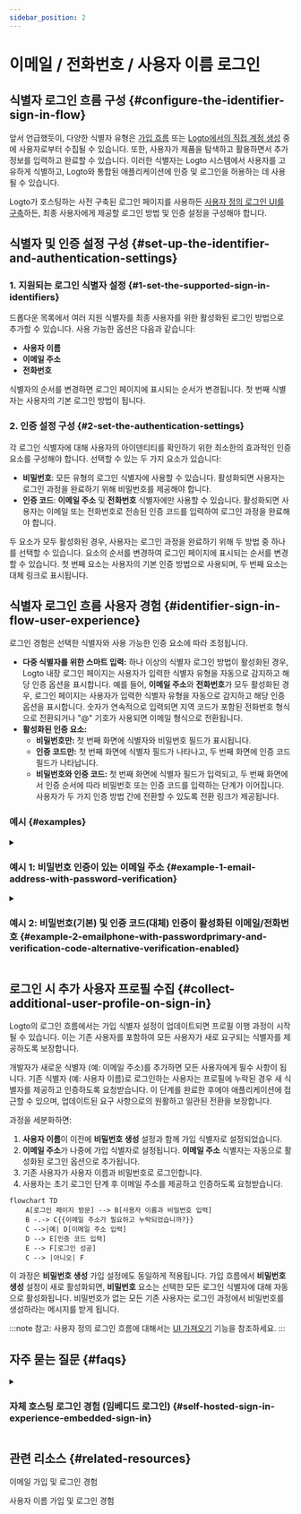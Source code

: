 ```yaml
---
sidebar_position: 2
---
```



# 이메일 / 전화번호 / 사용자 이름 로그인

## 식별자 로그인 흐름 구성 \{#configure-the-identifier-sign-in-flow}

앞서 언급했듯이, 다양한 식별자 유형은 [가입 흐름](/end-user-flows/sign-up-and-sign-in/sign-up) 또는 [Logto에서의 직접 계정 생성](/user-management/manage-users#add-users) 중에 사용자로부터 수집될 수 있습니다. 또한, 사용자가 제품을 탐색하고 활용하면서 추가 정보를 입력하고 완료할 수 있습니다. 이러한 식별자는 Logto 시스템에서 사용자를 고유하게 식별하고, Logto와 통합된 애플리케이션에 인증 및 로그인을 허용하는 데 사용될 수 있습니다.

Logto가 호스팅하는 사전 구축된 로그인 페이지를 사용하든 [사용자 정의 로그인 UI를 구축](/customization#custom-ui)하든, 최종 사용자에게 제공할 로그인 방법 및 인증 설정을 구성해야 합니다.

## 식별자 및 인증 설정 구성 \{#set-up-the-identifier-and-authentication-settings}

### 1. 지원되는 로그인 식별자 설정 \{#1-set-the-supported-sign-in-identifiers}

드롭다운 목록에서 여러 지원 식별자를 최종 사용자를 위한 활성화된 로그인 방법으로 추가할 수 있습니다. 사용 가능한 옵션은 다음과 같습니다:

- **사용자 이름**
- **이메일 주소**
- **전화번호**

식별자의 순서를 변경하면 로그인 페이지에 표시되는 순서가 변경됩니다. 첫 번째 식별자는 사용자의 기본 로그인 방법이 됩니다.

### 2. 인증 설정 구성 \{#2-set-the-authentication-settings}

각 로그인 식별자에 대해 사용자의 아이덴티티를 확인하기 위한 최소한의 효과적인 인증 요소를 구성해야 합니다. 선택할 수 있는 두 가지 요소가 있습니다:

- **비밀번호**: 모든 유형의 로그인 식별자에 사용할 수 있습니다. 활성화되면 사용자는 로그인 과정을 완료하기 위해 비밀번호를 제공해야 합니다.
- **인증 코드**: **이메일 주소** 및 **전화번호** 식별자에만 사용할 수 있습니다. 활성화되면 사용자는 이메일 또는 전화번호로 전송된 인증 코드를 입력하여 로그인 과정을 완료해야 합니다.

두 요소가 모두 활성화된 경우, 사용자는 로그인 과정을 완료하기 위해 두 방법 중 하나를 선택할 수 있습니다. 요소의 순서를 변경하여 로그인 페이지에 표시되는 순서를 변경할 수 있습니다. 첫 번째 요소는 사용자의 기본 인증 방법으로 사용되며, 두 번째 요소는 대체 링크로 표시됩니다.

## 식별자 로그인 흐름 사용자 경험 \{#identifier-sign-in-flow-user-experience}

로그인 경험은 선택한 식별자와 사용 가능한 인증 요소에 따라 조정됩니다.

- **다중 식별자를 위한 스마트 입력:**
  하나 이상의 식별자 로그인 방법이 활성화된 경우, Logto 내장 로그인 페이지는 사용자가 입력한 식별자 유형을 자동으로 감지하고 해당 인증 옵션을 표시합니다. 예를 들어, **이메일 주소**와 **전화번호**가 모두 활성화된 경우, 로그인 페이지는 사용자가 입력한 식별자 유형을 자동으로 감지하고 해당 인증 옵션을 표시합니다. 숫자가 연속적으로 입력되면 지역 코드가 포함된 전화번호 형식으로 전환되거나 "@" 기호가 사용되면 이메일 형식으로 전환됩니다.
- **활성화된 인증 요소:**
  - **비밀번호만:** 첫 번째 화면에 식별자와 비밀번호 필드가 표시됩니다.
  - **인증 코드만:** 첫 번째 화면에 식별자 필드가 나타나고, 두 번째 화면에 인증 코드 필드가 나타납니다.
  - **비밀번호와 인증 코드:** 첫 번째 화면에 식별자 필드가 입력되고, 두 번째 화면에서 인증 순서에 따라 비밀번호 또는 인증 코드를 입력하는 단계가 이어집니다. 사용자가 두 가지 인증 방법 간에 전환할 수 있도록 전환 링크가 제공됩니다.

### 예시 \{#examples}

<details>
  <summary>

### 예시 1: 비밀번호 인증이 있는 이메일 주소 \{#example-1-email-address-with-password-verification}

</summary>

**이메일 주소**를 로그인 식별자로 추가하고 **비밀번호** 요소를 인증에 사용하도록 활성화합니다.

<img src={signInEmailPasswordImage} alt="비밀번호 인증이 있는 이메일 주소" />

</details>

<details>
  <summary>

### 예시 2: 비밀번호(기본) 및 인증 코드(대체) 인증이 활성화된 이메일/전화번호 \{#example-2-emailphone-with-passwordprimary-and-verification-code-alternative-verification-enabled}

</summary>

**이메일 주소**와 **전화번호**를 모두 로그인 식별자로 추가합니다.
두 식별자에 대해 **비밀번호** 및 **인증 코드** 요소를 활성화합니다.

<img
  src={signInEmailPhonePasswordVerificationCodeImage}
  alt="비밀번호 및 인증 코드 인증이 있는 이메일/전화번호"
/>

</details>

## 로그인 시 추가 사용자 프로필 수집 \{#collect-additional-user-profile-on-sign-in}

Logto의 로그인 흐름에서는 가입 식별자 설정이 업데이트되면 프로필 이행 과정이 시작될 수 있습니다. 이는 기존 사용자를 포함하여 모든 사용자가 새로 요구되는 식별자를 제공하도록 보장합니다.

개발자가 새로운 식별자 (예: 이메일 주소)를 추가하면 모든 사용자에게 필수 사항이 됩니다. 기존 식별자 (예: 사용자 이름)로 로그인하는 사용자는 프로필에 누락된 경우 새 식별자를 제공하고 인증하도록 요청받습니다. 이 단계를 완료한 후에야 애플리케이션에 접근할 수 있으며, 업데이트된 요구 사항으로의 원활하고 일관된 전환을 보장합니다.

과정을 세분화하면:

1. **사용자 이름**이 이전에 **비밀번호 생성** 설정과 함께 가입 식별자로 설정되었습니다.
2. **이메일 주소**가 나중에 가입 식별자로 설정됩니다. **이메일 주소** 식별자는 자동으로 활성화된 로그인 옵션으로 추가됩니다.
3. 기존 사용자가 사용자 이름과 비밀번호로 로그인합니다.
4. 사용자는 초기 로그인 단계 후 이메일 주소를 제공하고 인증하도록 요청받습니다.

```mermaid
flowchart TD
    A[로그인 페이지 방문] --> B[사용자 이름과 비밀번호 입력]
    B -.-> C{{이메일 주소가 필요하고 누락되었습니까?}}
    C -->|예| D[이메일 주소 입력]
    D --> E[인증 코드 입력]
    E --> F[로그인 성공]
    C --> |아니오| F
```

이 과정은 **비밀번호 생성** 가입 설정에도 동일하게 적용됩니다. 가입 흐름에서 **비밀번호 생성** 설정이 새로 활성화되면, **비밀번호** 요소는 선택한 모든 로그인 식별자에 대해 자동으로 활성화됩니다. 비밀번호가 없는 모든 기존 사용자는 로그인 과정에서 비밀번호를 생성하라는 메시지를 받게 됩니다.

:::note
참고: 사용자 정의 로그인 흐름에 대해서는 [UI 가져오기](/customization/bring-your-ui/) 기능을 참조하세요.
:::

## 자주 묻는 질문 \{#faqs}

<details>
  <summary>

### 자체 호스팅 로그인 경험 (임베디드 로그인) \{#self-hosted-sign-in-experience-embedded-sign-in}

</summary>

Logto는 현재 로그인 및 가입을 위한 헤드리스 API를 지원하지 않습니다. 그러나 [UI 가져오기](/customization/bring-your-ui/) 기능을 사용하여 사용자 정의 로그인 양식을 Logto에 업로드할 수 있습니다. 또한, 애플리케이션에서 수집한 사용자 식별자로 로그인 양식을 미리 채우거나 타사 소셜 또는 엔터프라이즈 SSO 제공자로 직접 로그인할 수 있는 여러 로그인 매개변수를 지원합니다. 자세한 내용은 [인증 매개변수](/end-user-flows/authentication-parameters/)를 참조하세요.

</details>

## 관련 리소스 \{#related-resources}

<Url href="https://www.youtube.com/watch?v=64rBXpWbScc">이메일 가입 및 로그인 경험</Url>

<Url href="https://www.youtube.com/watch?v=chQxCJX6e6w">사용자 이름 가입 및 로그인 경험</Url>
